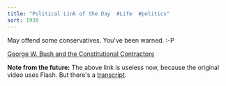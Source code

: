 ```yaml
---
title: "Political Link of the Day  #Life  #politics"
sort: 1938
---
```

May offend some conservatives. You've been warned. :-P

<a href="https://web.archive.org/web/20040528061306/http://anon.newmediamill.speedera.net/anon.newmediamill/pledge_acc/index.html">George W. Bush and the Constitutional Contractors</a>

**Note from the future:** The above link is useless now, because the original video uses Flash. But there's a [transcript](https://web.archive.org/web/20040528162726/http://anon.newmediamill.speedera.net/anon.newmediamill/pledge_acc/transcript.html).
